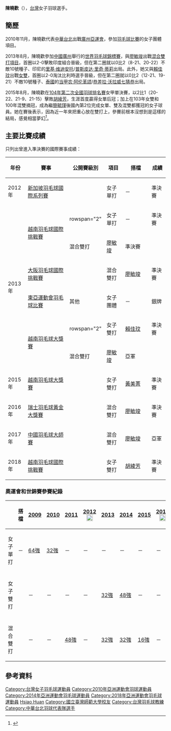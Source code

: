 {{noteTA|G1=Badminton}}
{{Infobox 羽球選手
| playername              = 陳曉歡
| image                   = 
| size                    = 
| caption                 = 
| birth_name              = 
| date_of_birth           = {{birth_date_and_age|1987|3|12}}<ref name="雅加達亞運">{{en}}{{Cite web |url=https://en.asiangames2018.id/athletes/athlete/CHEN-Hsiaohuan-3012544/ |title=Athletes - CHEN HsiaoHuan |accessdate=2018-08-20 |publisher=2018年雅加達亞運會官方網站 |archive-url=https://web.archive.org/web/20180820040211/https://en.asiangames2018.id/athletes/athlete/CHEN-Hsiaohuan-3012544/ |archive-date=2018-08-20 |dead-url=yes }}</ref>
| place_of_birth          = {{ROC}}[[高雄|高雄]]
| height                  = {{height|m=1.58}}<ref name="雅加達亞運" />
| weight                  = {{weight|kg=50}}<ref name="雅加達亞運" />
| event                   = 女子雙打、混合雙打
| country                 = {{TPE}}
| years_intldebut         = 
| years_started           = 2008年
| handedness              = 右手
| coach                   = 
| highest_ranking         = 第33位（混雙-[[廖敏竣|廖敏竣]]）
| date_of_highest_ranking = 2016年4月7日<ref name="highest-ranking">{{en}}[http://bwfcontent.tournamentsoftware.com/ranking/player.aspx?id=12070&player=107887 BWF World Ranking - Ranking of CHEN Hsiao Huan (51518)]</ref>
| current_ranking         = 第82位（女單）<br/>第46位（女雙-[[黃美菁|黃美菁]]）<br/>第809位（女雙-[[李佳馨|李佳馨]]）<br/>第883位（女雙-[[許雅晴|許雅晴]]）<br/>第35位（混雙-[[廖敏竣|廖敏竣]]）<br/>第316位（混雙-[[楊博涵|楊博涵]]）
| date_of_current_ranking = 2016年10月13日<ref>{{en}}[http://bwfcontent.tournamentsoftware.com/ranking/category.aspx?id=12070&category=473 BWF World Ranking - BWF世界排名榜 (10/13/2016) - Women's singles]</ref><ref>{{en}}[http://bwfcontent.tournamentsoftware.com/ranking/category.aspx?id=12070&category=475 BWF World Ranking - BWF世界排名榜 (10/13/2016) - Women's doubles] {{Webarchive|url=https://archive.is/20161021000917/http://bwfcontent.tournamentsoftware.com/ranking/category.aspx?id=12070&category=475 |date=2016-10-21 }}</ref><ref>{{en}}[http://bwfcontent.tournamentsoftware.com/ranking/category.aspx?id=12070&category=476 BWF World Ranking - BWF世界排名榜 (10/13/2016) - Mixed doubles] {{Webarchive|url=https://archive.is/20161021002546/http://bwfcontent.tournamentsoftware.com/ranking/category.aspx?id=12070&category=476 |date=2016-10-21 }}</ref>
| played                  = 70勝–82負（女單）<br/>35勝–52負（女雙）<br/>66勝–84負（混雙）
| titles                  = 
| bwf_profile             = 58BDD3B7-AE1C-4632-8EC3-9B08221625F4
| bwf_id                  = 51518
| updated                 = 2016年10月15日
}}
{{MedalTableTop|width=286px}}
{{MedalSport | 女子[[羽毛球|羽毛球]]}}
{{MedalCountry | {{TPE}}}}
{{MedalCompetition | [[東亞運動會|東亞運動會]]}}
{{MedalSilver| [[2013年東亞運動會|2013年 天津]] | [[2013年東亞運動會羽毛球比賽|女子團體]] }}
{{MedalCompetition | [[中華民國全國運動會|中華民國全國運動會]]}}
{{MedalCountry | {{flagicon|ROC}} [[高雄市|高雄市]]}}
{{MedalSilver| [[中華民國94年全國運動會|2005年 雲林]] | [[中華民國94年全國運動會羽球比賽|女子團體]] }}
{{MedalBronze| [[中華民國98年全國運動會|2009年 臺中]] | [[中華民國98年全國運動會羽球比賽|女子單打]] }}
{{MedalBronze| [[中華民國100年全國運動會|2011年 彰化]] | [[中華民國100年全國運動會羽球比賽|女子單打]] }}
{{MedalGold  | [[中華民國102年全國運動會|2013年 臺北]] | [[中華民國102年全國運動會羽球比賽|女子單打]] }}
{{MedalBronze| [[中華民國104年全國運動會|2015年 高雄]] | [[中華民國104年全國運動會羽球比賽|混合雙打]] }}
{{MedalGold  | [[中華民國106年全國運動會|2017年 宜蘭]] | [[中華民國106年全國運動會羽球比賽|女子團體]] }}
{{MedalSilver| [[中華民國106年全國運動會|2017年 宜蘭]] | [[中華民國106年全國運動會羽球比賽|女子雙打]] }}
{{MedalBronze| [[中華民國108年全國運動會|2019年 桃園]] | [[中華民國108年全國運動會羽球比賽|女子團體]] }}
{{MedalBottom}}
'''陳曉歡'''（{{bd|1987年|3月12日|||catIdx=C陳}}），[[台灣|台灣]]女子羽球選手。

==簡歷==
2010年11月，陳曉歡代表[[2010年亞洲運動會中華台北代表團|中華台北]]出戰[[廣州|廣州]][[2010年亞洲運動會|亞運會]]，參加[[2010年亞洲運動會羽毛球比賽|羽毛球比賽]]的女子團體項目。

2013年8月，陳曉歡參加[[中國|中國]][[廣州|廣州]]舉行的[[2013年世界羽毛球錦標賽|世界羽毛球錦標賽]]，與[[廖敏竣|廖敏竣]]出戰[[2013年世界羽毛球錦標賽混合雙打項目|混合雙打項目]]，首圈以2-0擊敗印度組合晉級，但在第二圈就以0比2（8-21、20-22）不敵10號種子、印尼的[[里基·维迪安托|里基·维迪安托]]/[[普斯皮达·里奇·蒂莉|普斯皮达·里奇·蒂莉]]出局。此外，她又與[[賴佳玟|賴佳玟]]出戰[[2013年世界羽毛球錦標賽女子雙打項目|女雙]]，首圈以2-0淘汰比利時選手晉級，但在第二圈就以0比2（12-21、19-21）不敵10號種子、[[泰國|泰國]]的[[当甲农·阿伦革颂|当甲农·阿伦革颂]]/[[恭差拉·沃拉威七猜恭|恭差拉·沃拉威七猜恭]]出局。

2015年8月，陳曉歡在[[中華民國104年度第2次全國羽球排名賽|104年第二次全國羽球排名賽]]女甲單決賽，以2比1（20-22、21-9、21-15）擊敗[[胡綾芳|胡綾芳]]，生涯首度贏得女單后冠；加上在103年女雙和100年混雙摘冠，成為繼[[簡毓瑾|簡毓瑾]]後國內第2位完成女單、雙及混雙都獲冠的女子球員。她在賽後表示，因為近一年來把重心放在雙打上，參賽前根本沒想到是這樣的結局，感覺相當夢幻<ref>{{cite news|title=全國羽球排名賽 陳曉歡首嘗封后滋味|url=http://www.chinatimes.com/realtimenews/20150802003200-260403|agency=中時電子報|date=2015-08-02}}</ref>。

==主要比賽成績==
只列出曾進入準決賽的國際賽事成績：
{| class=wikitable style="text-align:center; font-size:small;" 
!width="50"|年份
!width="180"|賽事
!width="80"|公開賽級別
!width="60"|項目
!width="100"|搭檔
!width="50"|成績
|-
!rowspan="1"|2012年
|[[2012年新加坡羽毛球國際系列賽|新加坡羽毛球國際系列賽]]
|{{BWFIS}}
|女子單打
|－
|bgcolor="#b8860b"|準決賽
|-
!rowspan="6"|2013年
|rowspan="2"|[[2013年越南羽毛球國際挑戰賽|越南羽毛球國際挑戰賽]]
|rowspan="2" {{BWFIC}}
|女子單打
|－
|bgcolor="#b8860b"|準決賽
|-
|混合雙打
|[[廖敏竣|廖敏竣]]
|bgcolor="#b8860b"|準決賽
|-
|[[2013年大阪羽毛球國際挑戰賽|大阪羽毛球國際挑戰賽]]
|{{BWFIC}}
|混合雙打
|[[廖敏竣|廖敏竣]]
|bgcolor="#b8860b"|準決賽
|-
|[[2013年東亞運動會羽毛球比賽|東亞運動會羽毛球比賽]]
|其他
|女子團體
|－
|bgcolor="silver"|銀牌
|-
|rowspan="2"|[[2013年越南羽毛球大獎賽|越南羽毛球大獎賽]]
|rowspan="2" {{BWFGP}}
|女子雙打
|[[賴佳玟|賴佳玟]]
|bgcolor="#b8860b"|準決賽
|-
|混合雙打
|[[廖敏竣|廖敏竣]]
|bgcolor="silver"|亞軍
|-
!rowspan="1"|2015年
|[[2015年越南羽毛球大獎賽|越南羽毛球大獎賽]]
|{{BWFGP}}
|女子雙打
|[[黃美菁|黃美菁]]
|bgcolor="#b8860b"|準決賽
|-
!rowspan="1"|2016年
|[[2016年瑞士羽毛球黃金大獎賽|瑞士羽毛球黃金大獎賽]]
|{{BWFGPG}}
|混合雙打
|[[廖敏竣|廖敏竣]]
|bgcolor="#b8860b"|準決賽
|-
!rowspan="1"|2017年
|[[2017年中國羽毛球大師賽|中國羽毛球大師賽]]
|{{BWFGPG}}
|混合雙打
|[[廖敏竣|廖敏竣]]
|bgcolor="silver"|亞軍
|-
!rowspan="1"|2018年
|[[2018年越南羽毛球國際挑戰賽|越南羽毛球國際挑戰賽]]
|{{BWFIC}}
|女子雙打
|[[胡綾芳|胡綾芳]]
|bgcolor="#b8860b"|準決賽
|}
{{BWF賽事級別索引}}

===奧運會和世錦賽參賽紀錄===
{| class=wikitable style="text-align:center; font-size:small;" 
!
!搭檔
!width="50"|[[2009年世界羽毛球錦標賽|2009]]
!width="50"|[[2010年世界羽毛球錦標賽|2010]]
!width="50"|[[2011年世界羽毛球錦標賽|2011]]
!width="80"|[[2012年夏季奧林匹克運動會羽毛球比賽|2012]] [[File:Olympic_rings_without_rims.svg|20px]]
!width="50"|[[2013年世界羽毛球錦標賽|2013]]
!width="50"|[[2014年世界羽毛球錦標賽|2014]]
!width="50"|[[2015年世界羽毛球錦標賽|2015]]
!width="80"|[[2016年夏季奧林匹克運動會羽毛球比賽|2016]] [[File:Olympic_rings_without_rims.svg|20px]]
!width="50"|[[2017年世界羽毛球錦標賽|2017]]
!width="50"|[[2018年世界羽毛球錦標賽|2018]]
|-
!width="80"|女子單打
|－
|[[2009年世界羽毛球錦標賽女子單打項目|64強]]
|[[2010年世界羽毛球錦標賽女子單打項目|32強]]
|－
|－
|－
|－
|－
|－
|－
|－
|-
|
|-
!width="80"|女子雙打
|align="left"|{{nowrap|[[賴佳玟|賴佳玟]]}}
|－
|－
|－
|－
|[[2013年世界羽毛球錦標賽女子雙打項目|32強]]
|[[2014年世界羽毛球錦標賽女子雙打項目|48強]]
|－
|－
|－
|－
|-
|
|-
!width="80"|混合雙打
|align="left"|{{nowrap|[[廖敏竣|廖敏竣]]}}
|－
|－
|[[2011年世界羽毛球錦標賽混合雙打項目|48強]]
|－
|[[2013年世界羽毛球錦標賽混合雙打項目|32強]]
|[[2014年世界羽毛球錦標賽混合雙打項目|32強]]
|[[2015年世界羽毛球錦標賽混合雙打項目|16強]]
|－
|[[2017年世界羽毛球錦標賽混合雙打項目|32強]]
|[[2018年世界羽毛球錦標賽混合雙打項目|48強]]
|}

==參考資料==
{{reflist}}

{{DEFAULTSORT:CHEN Hsiao Huan}}
[[Category:台灣女子羽毛球運動員|Category:台灣女子羽毛球運動員]]
[[Category:2010年亞洲運動會羽球運動員|Category:2010年亞洲運動會羽球運動員]]
[[Category:2014年亞洲運動會羽毛球運動員|Category:2014年亞洲運動會羽毛球運動員]]
[[Category:2018年亞洲運動會羽毛球運動員|Category:2018年亞洲運動會羽毛球運動員]]
[[Category:陳姓|Hsiao Huan]]
[[Category:國立臺灣師範大學校友|Category:國立臺灣師範大學校友]]
[[Category:台灣羽毛球教練|Category:台灣羽毛球教練]]
[[Category:中華台北羽球代表隊選手|Category:中華台北羽球代表隊選手]]